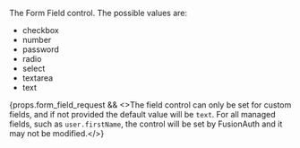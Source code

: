 The Form Field control. The possible values are:

 * <InlineFieldValue>checkbox</InlineFieldValue>
 * <InlineFieldValue>number</InlineFieldValue>
 * <InlineFieldValue>password</InlineFieldValue>
 * <InlineFieldValue>radio</InlineFieldValue>
 * <InlineFieldValue>select</InlineFieldValue>
 * <InlineFieldValue>textarea</InlineFieldValue>
 * <InlineFieldValue>text</InlineFieldValue>

{props.form_field_request && <>The field control can only be set for custom fields, and if not provided the default value will be <code>text</code>. For all managed fields, such as <code>user.firstName</code>, the control will be set by FusionAuth and it may not be modified.</>}